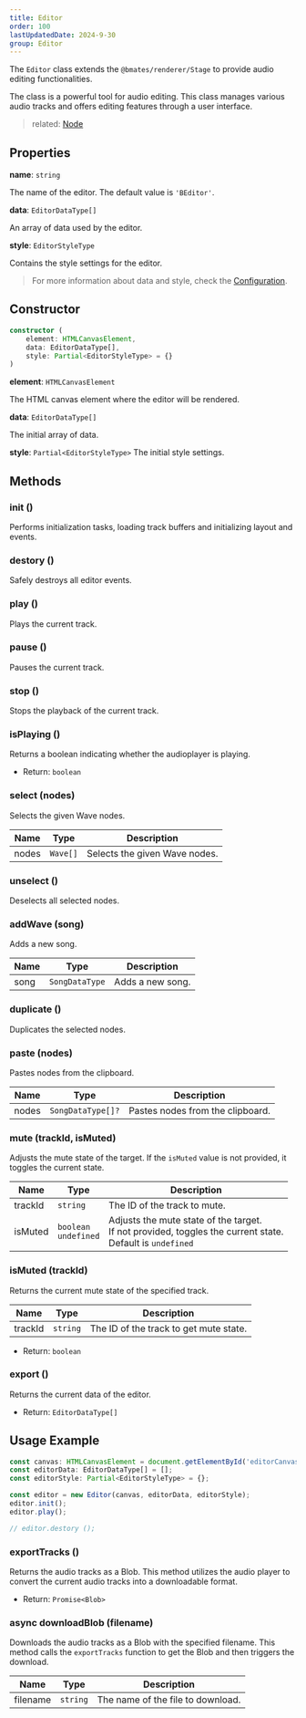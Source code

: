 ```yaml
---
title: Editor
order: 100
lastUpdatedDate: 2024-9-30
group: Editor
---
```


The `Editor` class extends the `@bmates/renderer/Stage` to provide audio editing functionalities.

The class is a powerful tool for audio editing.
This class manages various audio tracks and offers editing features through a user interface.

> related: [Node](/docs/renderer/stage)

## Properties

**name**: `string`

The name of the editor. The default value is `'BEditor'`.

**data**: `EditorDataType[]`

An array of data used by the editor.

**style**: `EditorStyleType`

Contains the style settings for the editor.

> For more information about data and style, check the [Configuration](/docs/configuration).

## Constructor

```typescript
constructor (
    element: HTMLCanvasElement,
    data: EditorDataType[],
    style: Partial<EditorStyleType> = {}
)
```

**element**: `HTMLCanvasElement`

The HTML canvas element where the editor will be rendered.

**data**: `EditorDataType[]`

The initial array of data.

**style**: `Partial<EditorStyleType>`
The initial style settings.

## Methods

### init ()

Performs initialization tasks, loading track buffers and initializing layout and events.

### destory ()

Safely destroys all editor events.

### play ()

Plays the current track.

### pause ()

Pauses the current track.

### stop ()

Stops the playback of the current track.

### isPlaying ()

Returns a boolean indicating whether the audioplayer is playing.

- Return: `boolean`

### select (nodes)

Selects the given Wave nodes.

| Name  | Type     | Description                   |
| ----- | -------- | ----------------------------- |
| nodes | `Wave[]` | Selects the given Wave nodes. |

### unselect ()

Deselects all selected nodes.

### addWave (song)

Adds a new song.

| Name | Type           | Description      |
| ---- | -------------- | ---------------- |
| song | `SongDataType` | Adds a new song. |

### duplicate ()

Duplicates the selected nodes.

### paste (nodes)

Pastes nodes from the clipboard.

| Name  | Type              | Description                      |
| ----- | ----------------- | -------------------------------- |
| nodes | `SongDataType[]?` | Pastes nodes from the clipboard. |

### mute (trackId, isMuted)

Adjusts the mute state of the target.
If the `isMuted` value is not provided, it toggles the current state.

| Name    | Type                        | Description                                                                                                      |
| ------- | --------------------------- | ---------------------------------------------------------------------------------------------------------------- |
| trackId | `string`                    | The ID of the track to mute.                                                                                     |
| isMuted | `boolean` <br/> `undefined` | Adjusts the mute state of the target.<br/>If not provided, toggles the current state.<br/>Default is `undefined` |

### isMuted (trackId)

Returns the current mute state of the specified track.

| Name    | Type     | Description                            |
| ------- | -------- | -------------------------------------- |
| trackId | `string` | The ID of the track to get mute state. |

- Return: `boolean`

### export ()

Returns the current data of the editor.

- Return: `EditorDataType[]`

## Usage Example

```typescript
const canvas: HTMLCanvasElement = document.getElementById('editorCanvas');
const editorData: EditorDataType[] = [];
const editorStyle: Partial<EditorStyleType> = {};

const editor = new Editor(canvas, editorData, editorStyle);
editor.init();
editor.play();

// editor.destory ();
```

### exportTracks ()

Returns the audio tracks as a Blob. This method utilizes the audio player to convert the current audio tracks into a downloadable format.

- Return: `Promise<Blob>`

### async downloadBlob (filename)

Downloads the audio tracks as a Blob with the specified filename. This method calls the `exportTracks` function to get the Blob and then triggers the download.

| Name     | Type     | Description                       |
| -------- | -------- | --------------------------------- |
| filename | `string` | The name of the file to download. |

